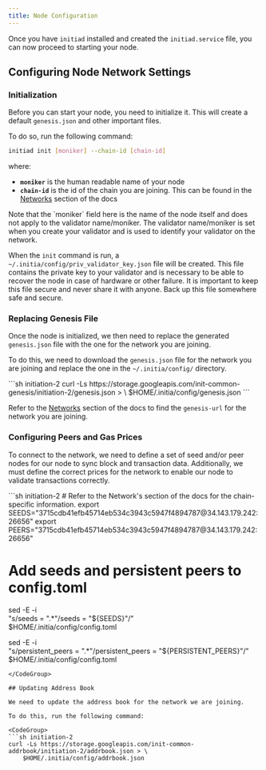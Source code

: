 ```yaml
---
title: Node Configuration
---
```


Once you have `initiad` installed and created the `initiad.service` file, you can now proceed to starting your node.

## Configuring Node Network Settings

### Initialization

Before you can start your node, you need to initialize it. This will create a default `genesis.json` and other important files.

To do so, run the following command:

```sh
initiad init [moniker] --chain-id [chain-id]
```

where:

- **`moniker`** is the human readable name of your node
- **`chain-id`** is the id of the chain you are joining. This can be found in the [Networks](/resources/developer/network-information) section of the docs

<Note>
Note that the `moniker` field here is the name of the node itself and does not apply to the validator name/moniker. The validator name/moniker is set when you create your validator and is used to identify your validator on the network.
</Note>

When the `init` command is run, a `~/.initia/config/priv_validator_key.json` file will be created. This file contains the private key to your validator and is necessary to be able to recover the node in case of hardware or other failure. It is important to keep this file secure and never share it with anyone. Back up this file somewhere safe and secure.

### Replacing Genesis File

Once the node is initialized, we then need to replace the generated `genesis.json` file with the one for the network you are joining.

To do this, we need to download the `genesis.json` file for the network you are joining and replace the one in the `~/.initia/config/` directory.

<CodeGroup>
```sh initiation-2
curl -Ls https://storage.googleapis.com/init-common-genesis/initiation-2/genesis.json > \
         $HOME/.initia/config/genesis.json
```
</CodeGroup>

Refer to the [Networks](/resources/developer/network-information) section of the docs to find the `genesis-url` for the network you are joining.

### Configuring Peers and Gas Prices

To connect to the network, we need to define a set of seed and/or peer nodes for our node to sync block and transaction data. Additionally, we must define the correct prices for the network to enable our node to validate transactions correctly.

<CodeGroup>
```sh initiation-2
# Refer to the Network's section of the docs for the chain-specific information.
export SEEDS="3715cdb41efb45714eb534c3943c5947f4894787@34.143.179.242:26656"
export PEERS="3715cdb41efb45714eb534c3943c5947f4894787@34.143.179.242:26656"

# Add seeds and persistent peers to config.toml
sed -E -i \
  "s/seeds = \".*\"/seeds = \"${SEEDS}\"/" \
  $HOME/.initia/config/config.toml

sed -E -i \
  "s/persistent_peers = \".*\"/persistent_peers = \"${PERSISTENT_PEERS}\"/" \
  $HOME/.initia/config/config.toml
```
</CodeGroup>

## Updating Address Book

We need to update the address book for the network we are joining.

To do this, run the following command:

<CodeGroup>
```sh initiation-2
curl -Ls https://storage.googleapis.com/init-common-addrbook/initiation-2/addrbook.json > \
    $HOME/.initia/config/addrbook.json
```
</CodeGroup>
